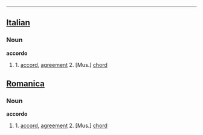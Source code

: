 ----

==[[Italian]]==
===Noun===
<b>accordo</b>
#1. [[accord]], [[agreement]] 2. [Mus.] [[chord]]

==[[Romanica]]==
===Noun===
<b>accordo</b>
#1. [[accord]], [[agreement]] 2. [Mus.] [[chord]]